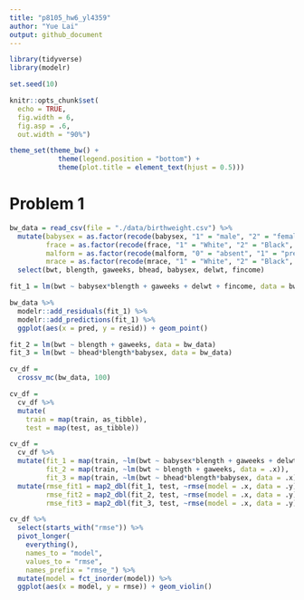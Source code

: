 ```yaml
---
title: "p8105_hw6_yl4359"
author: "Yue Lai"
output: github_document
---
```


```r
library(tidyverse)
library(modelr)

set.seed(10)

knitr::opts_chunk$set(
  echo = TRUE,
  fig.width = 6,
  fig.asp = .6,
  out.width = "90%")

theme_set(theme_bw() + 
            theme(legend.position = "bottom") + 
            theme(plot.title = element_text(hjust = 0.5)))
```

# Problem 1

```r
bw_data = read_csv(file = "./data/birthweight.csv") %>% 
  mutate(babysex = as.factor(recode(babysex, "1" = "male", "2" = "female")),
         frace = as.factor(recode(frace, "1" = "White", "2" = "Black", "3" = "Asian", "4" = "Puerto Rican", "8" = "Other", "9" = "Unknown")),
         malform = as.factor(recode(malform, "0" = "absent", "1" = "present")),
         mrace = as.factor(recode(mrace, "1" = "White", "2" = "Black", "3" = "Asian", "4" = "Puerto Rican", "8" = "Other"))) %>% 
  select(bwt, blength, gaweeks, bhead, babysex, delwt, fincome)

```

```r
fit_1 = lm(bwt ~ babysex*blength + gaweeks + delwt + fincome, data = bw_data)
```

```r
bw_data %>% 
  modelr::add_residuals(fit_1) %>% 
  modelr::add_predictions(fit_1) %>% 
  ggplot(aes(x = pred, y = resid)) + geom_point()
```



```r
fit_2 = lm(bwt ~ blength + gaweeks, data = bw_data)
fit_3 = lm(bwt ~ bhead*blength*babysex, data = bw_data)
```

```r
cv_df = 
  crossv_mc(bw_data, 100) 

cv_df =
  cv_df %>% 
  mutate(
    train = map(train, as_tibble),
    test = map(test, as_tibble))
```


```r
cv_df = 
  cv_df %>% 
  mutate(fit_1 = map(train, ~lm(bwt ~ babysex*blength + gaweeks + delwt + fincome, data = .x)),
         fit_2 = map(train, ~lm(bwt ~ blength + gaweeks, data = .x)),
         fit_3 = map(train, ~lm(bwt ~ bhead*blength*babysex, data = .x))) %>% 
  mutate(rmse_fit1 = map2_dbl(fit_1, test, ~rmse(model = .x, data = .y)),
         rmse_fit2 = map2_dbl(fit_2, test, ~rmse(model = .x, data = .y)),
         rmse_fit3 = map2_dbl(fit_3, test, ~rmse(model = .x, data = .y)))
```

```r
cv_df %>% 
  select(starts_with("rmse")) %>% 
  pivot_longer(
    everything(),
    names_to = "model", 
    values_to = "rmse",
    names_prefix = "rmse_") %>% 
  mutate(model = fct_inorder(model)) %>% 
  ggplot(aes(x = model, y = rmse)) + geom_violin()
```

